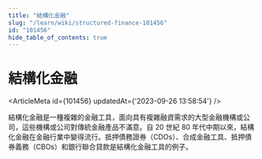 ```yaml
---
title: "結構化金融"
slug: "/learn/wiki/structured-finance-101456"
id: "101456"
hide_table_of_contents: true
---
```



# 結構化金融

<ArticleMeta id={101456} updatedAt={'2023-09-26 13:58:54'} />
<div className='border-solid border-b border-t-0 my-4 border-[var(--ifm-color-gray-300)]' />

結構化金融是一種複雜的金融工具，面向具有複雜融資需求的大型金融機構或公司，這些機構或公司對傳統金融產品不滿意。自 20 世紀 80 年代中期以來，結構化金融在金融行業中變得流行。抵押債務證券（CDOs）、合成金融工具、抵押債券義務（CBOs）和銀行聯合貸款是結構化金融工具的例子。
